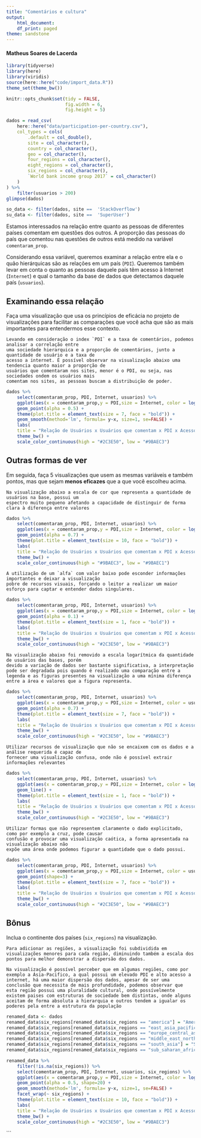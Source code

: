 ```yaml
---
title: "Comentários e cultura"
output:
    html_document:
    df_print: paged
theme: sandstone
---
```


#### Matheus Soares de Lacerda

```r
library(tidyverse)
library(here)
library(viridis)
source(here::here("code/import_data.R"))
theme_set(theme_bw())

knitr::opts_chunk$set(tidy = FALSE,
                      fig.width = 6,
                      fig.height = 5)
```

```r
dados = read_csv(
    here::here("data/participation-per-country.csv"),
    col_types = cols(
        .default = col_double(),
        site = col_character(),
        country = col_character(),
        geo = col_character(),
        four_regions = col_character(),
        eight_regions = col_character(),
        six_regions = col_character(),
        `World bank income group 2017` = col_character()
    )
) %>% 
    filter(usuarios > 200)
glimpse(dados)
```

```r

so_data <- filter(dados, site ==  'StackOverflow')
su_data <- filter(dados, site ==  'SuperUser')
```


Estamos interessados na relação entre quanto as pessoas de diferentes países comentam em questões dos outros. A proporção das pessoas do país que comentou nas questões de outros está medido na variável `comentaram_prop`. 

Considerando essa variável, queremos examinar a relação entre ela e o quão hierárquicas são as relações em um país (`PDI`). Queremos também levar em conta o quanto as pessoas daquele país têm acesso à Internet (`Internet`) e qual o tamanho da base de dados que detectamos daquele país (`usuarios`). 

## Examinando essa relação

Faça uma visualização que usa os princípios de eficácia no projeto de visualizações para facilitar as comparações que você acha que são as mais importantes para entendermos esse contexto. 

    Levando em consideração o index `PDI` e a taxa de comentários, podemos analisar a correlação entre 
    uma sociedade hierarquica e a proporção de comentários, junto a quantidade de usuário e a taxa de
    acesso a internet. É possível observar na visualização abaixo uma tendencia quanto maior a proporção de
    usuários que comentaram nos sites, menor é o PDI, ou seja, nas sociedades ondem os usuários mais
    comentam nos sites, as pessoas buscam a distribuição de poder.
    


```r
dados %>% 
    select(comentaram_prop, PDI, Internet, usuarios) %>%
    ggplot(aes(x = comentaram_prop,y = PDI,size = Internet, color = log10(usuarios))) +
    geom_point(alpha = 0.5) +
    theme(plot.title = element_text(size = 7, face = "bold")) +
    geom_smooth(method='lm', formula= y~x, size=1, se=FALSE) + 
    labs(
    title = "Relação de Usuários x Usuários que comentam x PDI x Acesso a Internet",y = "PDI",x = "Proporção de Comentários") +
    theme_bw() + 
    scale_color_continuous(high = "#2C3E50", low = "#9BAEC3")

```


## Outras formas de ver

Em seguida, faça 5 visualizações que usem as mesmas variáveis e também pontos, mas que sejam **menos eficazes** que a que você escolheu acima. 

    Na visualização abaixo a escala de cor que representa a quantidade de usuários na base, possui um
    espectro muito pequeno afetando a capacidade de distinguir de forma clara à diferença entre valores

```r
dados %>% 
    select(comentaram_prop, PDI, Internet, usuarios) %>%
    ggplot(aes(x = comentaram_prop,y = PDI,size = Internet, color = log10(usuarios))) +
    geom_point(alpha = 0.7) +
    theme(plot.title = element_text(size = 10, face = "bold")) +
    labs(
    title = "Relação de Usuários x Usuários que comentam x PDI x Acesso a Internet",y = "PDI",x = "Proporção de Comentários") +
    theme_bw() + 
    scale_color_continuous(high = "#9BAEC3", low = "#9BAEC1")
```


    A utilização de um `alfa` com valor baixo pode esconder informações importantes e deixar a visualização
    pobre de recursos visuais, forçando o leitor a realizar um maior esforço para captar e entender dados singulares.


```r
dados %>% 
    select(comentaram_prop, PDI, Internet, usuarios) %>%
    ggplot(aes(x = comentaram_prop,y = PDI,size = Internet, color = log10(usuarios))) +
    geom_point(alpha = 0.1) +
    theme(plot.title = element_text(size = 1, face = "bold")) +
    labs(
    title = "Relação de Usuários x Usuários que comentam x PDI x Acesso a Internet",y = "PDI",x = "Proporção de Comentários") +
    theme_bw() + 
    scale_color_continuous(high = "#2C3E50", low = "#9BAEC3")
```


    Na visualização abaixo foi removido a escala logarítmica da quantidade de usuários das bases, porém
    devido a variação de dados ser bastante significativa, a interpretação pode ser degradada pois quando é realizado uma comparação entre a legenda e as figuras presentes na visualização a uma mínima diferença entre a área e valores que a figura representa.

```r
dados %>% 
    select(comentaram_prop, PDI, Internet, usuarios) %>%
    ggplot(aes(x = comentaram_prop,y = PDI,size = Internet, color = usuarios)) +
    geom_point(alpha = 0.7) +
    theme(plot.title = element_text(size = 7, face = "bold")) +
    labs(
    title = "Relação de Usuários x Usuários que comentam x PDI x Acesso a Internet",y = "PDI",x = "Proporção de Comentários") +
    theme_bw() + 
    scale_color_continuous(high = "#2C3E50", low = "#9BAEC3")
```


    Utilizar recursos de visualização que não se encaixem com os dados e a análise requerida é capaz de
    fornecer uma visualização confusa, onde não é possível extrair informações relevantes

```r
dados %>% 
    select(comentaram_prop, PDI, Internet, usuarios) %>%
    ggplot(aes(x = comentaram_prop,y = PDI,size = Internet, color = log10(usuarios))) +
    geom_line() +
    theme(plot.title = element_text(size = 1, face = "bold")) +
    labs(
    title = "Relação de Usuários x Usuários que comentam x PDI x Acesso a Internet",y = "PDI",x = "Proporção de Comentários") +
    theme_bw() + 
    scale_color_continuous(high = "#2C3E50", low = "#9BAEC3")
```

    Utilizar formas que não representem claramente o dado explicitado, como por exemplo a cruz, pode causar
    confusão e provocar uma visualização caótica, a forma apresentada na visualização abaixo não 
    expõe uma área onde podemos figurar a quantidade que o dado possui.

```r
dados %>% 
    select(comentaram_prop, PDI, Internet, usuarios) %>%
    ggplot(aes(x = comentaram_prop,y = PDI,size = Internet, color = usuarios)) +
    geom_point(shape=3) +
    theme(plot.title = element_text(size = 7, face = "bold")) +
    labs(
    title = "Relação de Usuários x Usuários que comentam x PDI x Acesso a Internet",y = "PDI",x = "Proporção de Comentários") +
    theme_bw() + 
    scale_color_continuous(high = "#2C3E50", low = "#9BAEC3")
```

## Bônus

Inclua o continente dos países (`six_regions`) na visualização.

    Para adicionar as regiões, a visualização foi subdividida em visualizações menores para cada região, diminuindo também a escala dos pontos para melhor demonstrar a dispersão dos dados. 
    
    Na visualização é possível perceber que em algumas regiões, como por exemplo a Ásia-Pacifico, a qual possui um elevado PDI e alto acesso a internet, há uma maior dispersão dos dados, apesar de ser uma conclusão que necessita de mais profundidade, podemos observar que esta região possui uma pluralidade cultural, onde possívelmente existem paises com estruturas de sociedade bem distintas, onde alguns aceitam de forma absoluta a hierarquia e outros tendem a igualar os poderes pela entre a estrutura da população 

```r

renamed_data <- dados
renamed_data$six_regions[renamed_data$six_regions == "america"] = "America"
renamed_data$six_regions[renamed_data$six_regions == "east_asia_pacific"] = "Ásia-Pacífico"
renamed_data$six_regions[renamed_data$six_regions == "europe_central_asia"] = "Europa Central & Ásia"
renamed_data$six_regions[renamed_data$six_regions == "middle_east_north_africa"] = "Oriente Médio & No. da África"
renamed_data$six_regions[renamed_data$six_regions == "south_asia"] = "Sul da Ásia"
renamed_data$six_regions[renamed_data$six_regions == "sub_saharan_africa"] = "África subsariana"

renamed_data %>% 
    filter(!is.na(six_regions)) %>%
    select(comentaram_prop, PDI, Internet, usuarios, six_regions) %>%
    ggplot(aes(x = comentaram_prop,y = PDI,size = Internet, color = log10(usuarios))) +
    geom_point(alpha = 0.5, shape=20) +
    geom_smooth(method='lm', formula= y~x, size=1, se=FALSE) +
    facet_wrap(~ six_regions) +
    theme(plot.title = element_text(size = 10, face = "bold")) +
    labs(
    title = "Relação de Usuários x Usuários que comentam x PDI x Acesso a Internet",y = "PDI",x = "Proporção de Comentários") +
    theme_bw() + 
    scale_color_continuous(high = "#2C3E50", low = "#9BAEC3")

```



``` 
